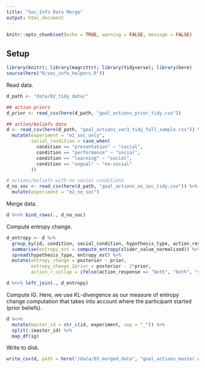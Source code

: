```yaml
---
title: "Soc-Info Data Merge"
output: html_document
---
```


```r
knitr::opts_chunk$set(echo = TRUE, warning = FALSE, message = FALSE)
```

## Setup

```r
library(knitr); library(magrittr); library(tidyverse); library(here)
source(here("R/soc_info_helpers.R"))
```

Read data. 

```r
d_path <- "data/02_tidy_data/"

## action priors
d_prior <- read_csv(here(d_path, "goal_actions_prior_tidy.csv"))

## action/beliefs data
d <- read_csv(here(d_path, "goal_actions_ver3_tidy_full_sample.csv")) %>% 
  mutate(experiment = "e1_soc_only",
         social_condition = case_when(
           condition == "presentation" ~ "social",
           condition == "performance" ~ "social",
           condition == "learning" ~ "social",
           condition == "nogoal" ~ "no-social"
         ))

# actions/beliefs with no social conditions
d_no_soc <- read_csv(here(d_path, "goal_actions_no_soc_tidy.csv")) %>% 
  mutate(experiment = "e2_no_soc")
```

Merge data. 

```r
d %<>% bind_rows(., d_no_soc)
```

Compute entropy change.

```r
d_entropy <- d %>% 
  group_by(id, condition, social_condition, hypothesis_type, action_response, experiment) %>% 
  summarise(entropy_est = compute_entropy(slider_value_normalized)) %>% 
  spread(hypothesis_type, entropy_est) %>% 
  mutate(entropy_change = posterior - prior,
         entropy_change_2prior = posterior - 2*prior,
         action_r_collap = ifelse(action_response == "both", "both", "single"))

d %<>% left_join(., d_entropy)
```

Compute IG. Here, we use KL-divergence as our measure of entropy change computation that takes into account where the participant started (prior beliefs). 

```r
d %<>%
  mutate(master_id = str_c(id, experiment, sep = "_")) %>% 
  split(.$master_id) %>%
  map_df(ig)
```

Write to disk.

```r
write_csv(d, path = here("/data/03_merged_data", "goal_actions_master.csv"))
```

